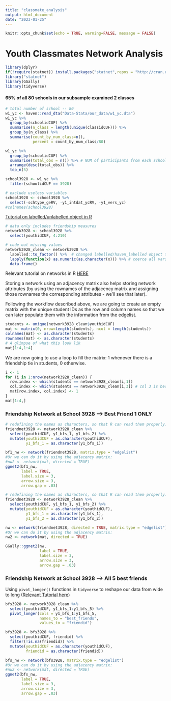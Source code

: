 ```yaml
---
title: "classmate_analysis"
output: html_document
date: "2023-01-25"
---
```


```r
knitr::opts_chunk$set(echo = TRUE, warning=FALSE, message = FALSE)
```

# Youth Classmates Network Analysis

```r
library(dplyr)
if(!require(statnet)) install.packages("statnet",repos = "http://cran.us.r-project.org")
library("statnet")
library(GGally)
library(tidyverse)
```

#### 65% of all 80 schools in our subsample examined 2 classes

```r
# total number of school -- 80
w1_yc <- haven::read_dta("Data-Stata/our_data/w1_yc.dta")
w1_yc %>% 
  group_by(schoolidCUF) %>% 
  summarise(n_class = length(unique(classidCUF))) %>% 
  group_by(n_class) %>% 
  summarise(count_by_num_class=n(),
            percent = count_by_num_class/80)
```

```r
w1_yc %>% 
  group_by(schoolidCUF) %>% 
  summarise(total_obs = n()) %>% # NUM of participants from each school
  arrange(desc(total_obs)) %>% 
  top_n(5)
```

```r
school3928 <- w1_yc %>% 
  filter(schoolidCUF == 3928)

# exclude useless variables
school3928 <- school3928 %>% 
  select(-schtype_geRV, -y1_intdat_ycRV, -y1_vers_yc)
#colnames(school3928)
```

[Tutorial on labelled/unlabelled object in R](https://cran.r-project.org/web/packages/labelled/vignettes/intro_labelled.html)
```r
# data only includes friendship measures
network3928 <- school3928 %>% 
  select(youthidCUF, 4:210)

# code out missing values
network3928_clean <- network3928 %>% 
  labelled::to_factor() %>%  # changed labelled/haven_labelled object to factor
  lapply(function(x) as.numeric(as.character(x))) %>% # coerce all vars to be numeric
  data.frame()
```

Relevant tutorial on networks in R [HERE](https://rstudio-pubs-static.s3.amazonaws.com/470420_91f1d47c90c54b879aa08ce93fa66730.html)

Storing a network using an adjacency matrix also helps storing network attributes (by using the rownames of the adjacency matrix and assigning those rownames the corresponding attributes - we'll see that later).

Following the workflow described above, we are going to create an empty matrix with the unique student IDs as the row and column names so that we can later populate them with the information from the edgelist.

```r
students <- unique(network3928_clean$youthidCUF)
mat <- matrix(0, nrow=length(students), ncol = length(students))
colnames(mat) <- as.character(students)
rownames(mat) <- as.character(students)
# A glimpse of what this look lik
mat[1:4,1:4]
```

We are now going to use a loop to fill the matrix: 1 whenever there is a friendship tie in students, 0 otherwise.

```r
i <- 1
for (i in 1:nrow(network3928_clean)) {
  row.index <- which(students == network3928_clean[i,1])
  col.index <- which(students == network3928_clean[i,3]) # col 3 is best friends 1
  mat[row.index, col.index] <- 1
}
mat[1:4,]
```

### Friendship Network at School 3928 --\> Best Friend 1 ONLY

```r
# redefining the names as characters, so that R can read them properly.
friendnet3928 <- network3928_clean %>% 
  select(youthidCUF, y1_bfs_1, y1_bfs_2) %>% 
  mutate(youthidCUF = as.character(youthidCUF),
         y1_bfs_1 = as.character(y1_bfs_1))

bf1_nw <- network(friendnet3928, matrix.type = "edgelist")
#Or we can do it by using the adjacency matrix:
#nw2 <- network(mat, directed = TRUE)
ggnet2(bf1_nw,
       label = TRUE,
       label.size = 3,
       arrow.size = 3,
       arrow.gap = .03)
```

```r
# redefining the names as characters, so that R can read them properly.
friendnet3928 <- network3928_clean %>% 
  select(youthidCUF, y1_bfs_1, y1_bfs_2) %>% 
  mutate(youthidCUF = as.character(youthidCUF),
         y1_bfs_1 = as.character(y1_bfs_1),
         y1_bfs_2 = as.character(y1_bfs_2))

nw <- network(friendnet3928, directed = TRUE, matrix.type = "edgelist")
#Or we can do it by using the adjacency matrix:
nw2 <- network(mat, directed = TRUE)
```

```r
GGally::ggnet2(nw,
               label = TRUE,
               label.size = 3,
               arrow.size = 3,
               arrow.gap = .03)
```

### Friendship Network at School 3928 --> All 5 best friends
Using `pivot_longer()` functions in `tidyverse` to reshape our data from wide to long ([Relevant Tutorial here](https://tavareshugo.github.io/r-intro-tidyverse-gapminder/09-reshaping/index.html))

```r
bfs3928 <- network3928_clean %>% 
  select(youthidCUF, y1_bfs_1:y1_bfs_5) %>% 
  pivot_longer(cols = y1_bfs_1:y1_bfs_5,
               names_to = "best_friends",
               values_to = "friendid")

bfs3928 <- bfs3928 %>% 
  select(youthidCUF, friendid) %>% 
  filter(!is.na(friendid)) %>% 
  mutate(youthidCUF = as.character(youthidCUF),
         friendid = as.character(friendid))

bfs_nw <- network(bfs3928, matrix.type = "edgelist")
#Or we can do it by using the adjacency matrix:
#nw2 <- network(mat, directed = TRUE)
ggnet2(bfs_nw,
       label = TRUE,
       label.size = 3,
       arrow.size = 3,
       arrow.gap = .03)
```
